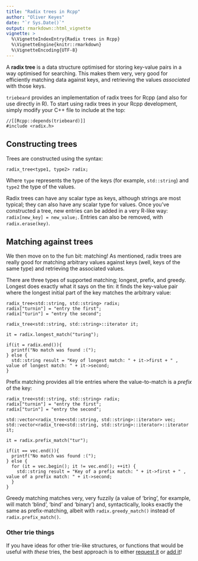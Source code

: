 ```yaml
---
title: "Radix trees in Rcpp"
author: "Oliver Keyes"
date: "`r Sys.Date()`"
output: rmarkdown::html_vignette
vignette: >
  %\VignetteIndexEntry{Radix trees in Rcpp}
  %\VignetteEngine{knitr::rmarkdown}
  %\VignetteEncoding{UTF-8}
---
```


A **radix tree** is a data structure optimised for storing key-value pairs in a way optimised for searching. This makes them very, very good for efficiently matching data against keys, and retrieving the values *associated* with those keys.

`triebeard` provides an implementation of radix trees for Rcpp (and also for use directly in R). To start using radix trees in your Rcpp development, simply modify your C++ file to include at the top:

```Rcpp
//[[Rcpp::depends(triebeard)]]
#include <radix.h>
```

## Constructing trees

Trees are constructed using the syntax:

```Rcpp
radix_tree<type1, type2> radix;
```

Where `type` represents the type of the keys (for example, `std::string`) and `type2` the type of the values.

Radix trees can have any scalar type as keys, although strings are most typical; they can also have any scalar type for values. Once you've constructed a tree, new entries can be added in a very R-like way: `radix[new_key] = new_value;`. Entries can also be removed, with `radix.erase(key)`.

## Matching against trees

We then move on to the fun bit: matching! As mentioned, radix trees are really good for matching arbitrary values against keys (well, keys of the same type) and retrieving the associated values.

There are three types of supported matching; longest, prefix, and greedy. Longest does exactly what it says on the tin: it finds the key-value pair where the longest initial part of the key matches the arbitrary value:

```Rcpp
radix_tree<std::string, std::string> radix;
radix["turnin"] = "entry the first";
radix["turin"] = "entry the second";

radix_tree<std::string, std::string>::iterator it;

it = radix.longest_match("turing");

if(it = radix.end()){
  printf("No match was found :(");
} else {
  std::string result = "Key of longest match: " + it->first + " , value of longest match: " + it->second;
}
```

Prefix matching provides all trie entries where the value-to-match is a *prefix* of the key:

```Rcpp
radix_tree<std::string, std::string> radix;
radix["turnin"] = "entry the first";
radix["turin"] = "entry the second";

std::vector<radix_tree<std::string, std::string>::iterator> vec;
std::vector<radix_tree<std::string, std::string>::iterator>::iterator it;

it = radix.prefix_match("tur");

if(it == vec.end()){
  printf("No match was found :(");
} else {
  for (it = vec.begin(); it != vec.end(); ++it) {
    std::string result = "Key of a prefix match: " + it->first + " , value of a prefix match: " + it->second;
  }
}
```

Greedy matching matches very, very fuzzily (a value of 'bring', for example, will match 'blind', 'bind' and 'binary') and, syntactically, looks exactly the same as prefix-matching, albeit with `radix.greedy_match()` instead of `radix.prefix_match()`.


### Other trie things

If you have ideas for other trie-like structures, or functions that would be useful with *these* tries, the best approach
is to either [request it](https://github.com/Ironholds/triebeard/issues) or [add it](https://github.com/Ironholds/triebeard/pulls)!
